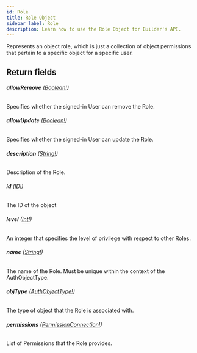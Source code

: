 ```yaml
---
id: Role
title: Role Object
sidebar_label: Role
description: Learn how to use the Role Object for Builder's API.
---
```


Represents an object role, which is just a collection of object permissions
that pertain to a specific object for a specific user.

## Return fields

###### <b>allowRemove</b> ([Boolean!](/composer/builder/api/schema/scalar/Boolean.mdx))

Specifies whether the signed-in User can remove the Role.

###### <b>allowUpdate</b> ([Boolean!](/composer/builder/api/schema/scalar/Boolean.mdx))

Specifies whether the signed-in User can update the Role.

###### <b>description</b> ([String!](/composer/builder/api/schema/scalar/String.mdx))

Description of the Role.

###### <b>id</b> ([ID!](/composer/builder/api/schema/scalar/ID.mdx))

The ID of the object

###### <b>level</b> ([Int!](/composer/builder/api/schema/scalar/Int.mdx))

An integer that specifies the level of privilege with respect to other Roles.

###### <b>name</b> ([String!](/composer/builder/api/schema/scalar/String.mdx))

The name of the Role. Must be unique within the context of the AuthObjectType.

###### <b>objType</b> ([AuthObjectType!](/composer/builder/api/schema/object/AuthObjectType.mdx))

The type of object that the Role is associated with.

###### <b>permissions</b> ([PermissionConnection!](/composer/builder/api/schema/object/PermissionConnection.mdx))

List of Permissions that the Role provides.
